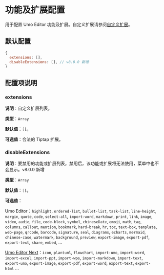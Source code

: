 
# 功能及扩展配置

用于配置 Umo Editor 功能及扩展。自定义扩展请参阅[自定义扩展](../extensions)。

## 默认配置

```js
{
  extensions: [],
  disableExtensions: [], // v8.0.0 新增
}
```

## 配置项说明

### extensions

**说明**：自定义扩展列表。

**类型**：`Array`

**默认值**：`[]`。

**可选值**：合法的 Tiptap 扩展。

### disableExtensions

**说明**：要禁用的功能或扩展列表，禁用后，该功能或扩展将无法使用，菜单中也不会显示。<Badge theme="success">v8.0.0 新增</Badge>

**类型**：`Array`

**默认值**：`[]`。

**可选值**：

Umo Editor：`highlight`, `ordered-list`, `bullet-list`, `task-list`, `line-height`, `margin`, `quote`, `code`, `select-all`, `import-word`, `markdown`, `print`, `link`, `image`, `video`, `audio`, `file`, `code-block`, `symbol`, `chineseDate`, `emoji`, `math`, `tag`, `columns`, `callout`, `mention`, `bookmark`, `hard-break`, `hr`, `toc`, `text-box`, `template`, `web-page`, `qrcode`, `barcode`, `signature`, `seal`, `diagrams`, `echarts`, `mermaid`, `chinese-case`, `watermark`, `background`, `preview`, `export-image`, `export-pdf`, `export-text`, `share`, `embed`, ...

[Umo Editor Next](../../next)：`icon`, `plantuml`, `flowchart`, `import-umo`, `import-word`, `import-excel`, `import-ppt`, `import-wps`, `import-markdown`, `import-text`, `export-umo`, `export-image`, `export-pdf`, `export-word`, `export-text`, `export-html` ...
